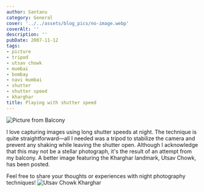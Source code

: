 ```yaml
---
author: Santanu
category: General
cover: '../../assets/blog_pics/no-image.webp'
coverAlt: ''
description: ''
pubDate: 2007-11-12
tags:
- picture
- tripod
- utsav chowk
- mumbai
- bombay
- navi mumbai
- shutter
- shutter speed
- kharghar
title: Playing with shutter speed
---
```



<Image src={pic1} alt="Picture from Balcony"/>

I love capturing images using long shutter speeds at night. The technique is quite straightforward—all I needed was a tripod to stabilize the camera and prevent any shaking while leaving the shutter open. Although I acknowledge that this may not be a stellar photograph, it's the result of an attempt from my balcony. A better image featuring the Kharghar landmark, Utsav Chowk, has been posted.

Feel free to share your thoughts or experiences with night photography techniques!
<Image src={pic2} alt="Utsav Chowk Kharghar"/>